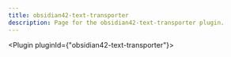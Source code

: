 ---
title: obsidian42-text-transporter
description: Page for the obsidian42-text-transporter plugin.
---


<Plugin pluginId={"obsidian42-text-transporter"}></Plugin>